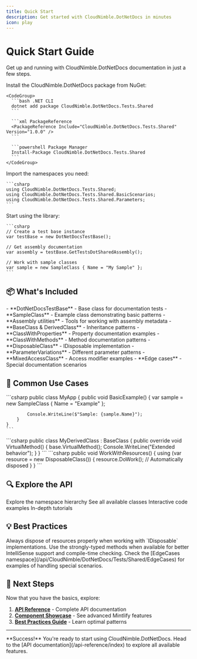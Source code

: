 ```yaml
---
title: Quick Start
description: Get started with CloudNimble.DotNetDocs in minutes
icon: play
---
```


# Quick Start Guide

Get up and running with CloudNimble.DotNetDocs documentation in just a few steps.

<Steps>
  <Step title="Install the Package">
    Install the CloudNimble.DotNetDocs package from NuGet:
    
    <CodeGroup>
      ```bash .NET CLI
      dotnet add package CloudNimble.DotNetDocs.Tests.Shared
      ```
      
      ```xml PackageReference
      <PackageReference Include="CloudNimble.DotNetDocs.Tests.Shared" Version="1.0.0" />
      ```
      
      ```powershell Package Manager
      Install-Package CloudNimble.DotNetDocs.Tests.Shared
      ```
    </CodeGroup>
  </Step>
  
  <Step title="Add Using Statements">
    Import the namespaces you need:
    
    ```csharp
    using CloudNimble.DotNetDocs.Tests.Shared;
    using CloudNimble.DotNetDocs.Tests.Shared.BasicScenarios;
    using CloudNimble.DotNetDocs.Tests.Shared.Parameters;
    ```
  </Step>
  
  <Step title="Create Your First Instance">
    Start using the library:
    
    ```csharp
    // Create a test base instance
    var testBase = new DotNetDocsTestBase();
    
    // Get assembly documentation
    var assembly = testBase.GetTestsDotSharedAssembly();
    
    // Work with sample classes
    var sample = new SampleClass { Name = "My Sample" };
    ```
  </Step>
</Steps>

## 📦 What's Included

<Accordion title="Core Classes">
  - **DotNetDocsTestBase** - Base class for documentation tests
  - **SampleClass** - Example class demonstrating basic patterns
  - **Assembly utilities** - Tools for working with assembly metadata
</Accordion>

<Accordion title="Basic Scenarios">
  - **BaseClass & DerivedClass** - Inheritance patterns
  - **ClassWithProperties** - Property documentation examples
  - **ClassWithMethods** - Method documentation patterns
  - **DisposableClass** - IDisposable implementation
</Accordion>

<Accordion title="Advanced Features">
  - **ParameterVariations** - Different parameter patterns
  - **MixedAccessClass** - Access modifier examples
  - **Edge cases** - Special documentation scenarios
</Accordion>

## 🎯 Common Use Cases

<Tabs>
  <Tab title="Basic Usage">
    ```csharp
    public class MyApp
    {
        public void BasicExample()
        {
            var sample = new SampleClass 
            { 
                Name = "Example" 
            };
            
            Console.WriteLine($"Sample: {sample.Name}");
        }
    }
    ```
  </Tab>
  
  <Tab title="Inheritance">
    ```csharp
    public class MyDerivedClass : BaseClass
    {
        public override void VirtualMethod()
        {
            base.VirtualMethod();
            Console.WriteLine("Extended behavior");
        }
    }
    ```
  </Tab>
  
  <Tab title="Disposable Pattern">
    ```csharp
    public void WorkWithResources()
    {
        using (var resource = new DisposableClass())
        {
            resource.DoWork();
            // Automatically disposed
        }
    }
    ```
  </Tab>
</Tabs>

## 🔍 Explore the API

<CardGroup cols={2}>
  <Card 
    title="Browse Namespaces" 
    icon="folder-tree"
    href="/api-reference/CloudNimble/DotNetDocs/Tests/Shared"
  >
    Explore the namespace hierarchy
  </Card>
  <Card 
    title="View Classes" 
    icon="cube"
    href="/api-reference/CloudNimble/DotNetDocs/Tests/Shared/BasicScenarios/index"
  >
    See all available classes
  </Card>
  <Card 
    title="Check Examples" 
    icon="code"
    href="/components/code-groups-demo"
  >
    Interactive code examples
  </Card>
  <Card 
    title="Read Guides" 
    icon="book-open"
    href="/guides/getting-started"
  >
    In-depth tutorials
  </Card>
</CardGroup>

## 💡 Best Practices

<Warning>
  Always dispose of resources properly when working with `IDisposable` implementations.
</Warning>

<Info>
  Use the strongly-typed methods when available for better IntelliSense support and compile-time checking.
</Info>

<Tip>
  Check the [EdgeCases namespace](/api/CloudNimble/DotNetDocs/Tests/Shared/EdgeCases) for examples of handling special scenarios.
</Tip>

## 🚀 Next Steps

Now that you have the basics, explore:

1. [**API Reference**](/api-reference/index) - Complete API documentation
2. [**Component Showcase**](/components/overview) - See advanced Mintlify features
3. [**Best Practices Guide**](/guides/best-practices) - Learn optimal patterns

---

<Check>
  **Success!** You're ready to start using CloudNimble.DotNetDocs. Head to the [API documentation](/api-reference/index) to explore all available features.
</Check>